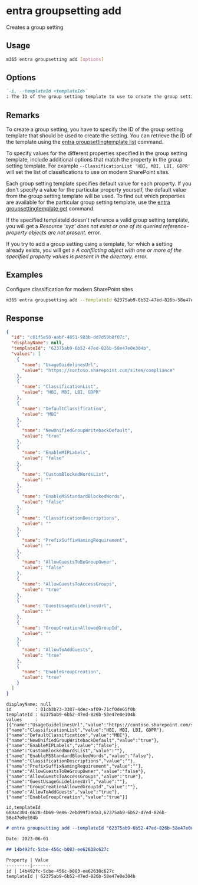 
# entra groupsetting add

Creates a group setting

## Usage

```sh
m365 entra groupsetting add [options]
```

## Options

```md definition-list
`-i, --templateId <templateId>`
: The ID of the group setting template to use to create the group setting
```

<Global />

## Remarks

To create a group setting, you have to specify the ID of the group setting template that should be used to create the setting. You can retrieve the ID of the template using the [entra groupsettingtemplate list](../groupsettingtemplate/groupsettingtemplate-list.mdx) command.

To specify values for the different properties specified in the group setting template, include additional options that match the property in the group setting template. For example `--ClassificationList 'HBI, MBI, LBI, GDPR'` will set the list of classifications to use on modern SharePoint sites.

Each group setting template specifies default value for each property. If you don't specify a value for the particular property yourself, the default value from the group setting template will be used. To find out which properties are available for the particular group setting template, use the [entra groupsettingtemplate get](../groupsettingtemplate/groupsettingtemplate-get.mdx) command.

If the specified templateId doesn't reference a valid group setting template, you will get a _Resource 'xyz' does not exist or one of its queried reference-property objects are not present._ error.

If you try to add a group setting using a template, for which a setting already exists, you will get a _A conflicting object with one or more of the specified property values is present in the directory._ error.

## Examples

Configure classification for modern SharePoint sites

```sh
m365 entra groupsetting add --templateId 62375ab9-6b52-47ed-826b-58e47e0e304b --UsageGuidelinesUrl https://contoso.sharepoint.com/sites/compliance --ClassificationList 'HBI, MBI, LBI, GDPR' --DefaultClassification MBI
```

## Response

<Tabs>
  <TabItem value="JSON">

  ```json
  {
    "id": "c01f5e50-aabf-4851-983b-dd7d59b8f07c",
    "displayName": null,
    "templateId": "62375ab9-6b52-47ed-826b-58e47e0e304b",
    "values": [
      {
        "name": "UsageGuidelinesUrl",
        "value": "https://contoso.sharepoint.com/sites/compliance"
      },
      {
        "name": "ClassificationList",
        "value": "HBI, MBI, LBI, GDPR"
      },
      {
        "name": "DefaultClassification",
        "value": "MBI"
      },
      {
        "name": "NewUnifiedGroupWritebackDefault",
        "value": "true"
      },
      {
        "name": "EnableMIPLabels",
        "value": "false"
      },
      {
        "name": "CustomBlockedWordsList",
        "value": ""
      },
      {
        "name": "EnableMSStandardBlockedWords",
        "value": "false"
      },
      {
        "name": "ClassificationDescriptions",
        "value": ""
      },
      {
        "name": "PrefixSuffixNamingRequirement",
        "value": ""
      },
      {
        "name": "AllowGuestsToBeGroupOwner",
        "value": "false"
      },
      {
        "name": "AllowGuestsToAccessGroups",
        "value": "true"
      },
      {
        "name": "GuestUsageGuidelinesUrl",
        "value": ""
      },
      {
        "name": "GroupCreationAllowedGroupId",
        "value": ""
      },
      {
        "name": "AllowToAddGuests",
        "value": "true"
      },
      {
        "name": "EnableGroupCreation",
        "value": "true"
      }
    ]
  }
  ```

  </TabItem>
  <TabItem value="Text">

  ```text
  displayName: null
  id         : 01cb3b73-3387-4dec-af09-71cf0de65f0b
  templateId : 62375ab9-6b52-47ed-826b-58e47e0e304b
  values     : [{"name":"UsageGuidelinesUrl","value":"https://contoso.sharepoint.com/sites/compliance"},{"name":"ClassificationList","value":"HBI, MBI, LBI, GDPR"},{"name":"DefaultClassification","value":"MBI"},{"name":"NewUnifiedGroupWritebackDefault","value":"true"},{"name":"EnableMIPLabels","value":"false"},{"name":"CustomBlockedWordsList","value":""},{"name":"EnableMSStandardBlockedWords","value":"false"},{"name":"ClassificationDescriptions","value":""},{"name":"PrefixSuffixNamingRequirement","value":""},{"name":"AllowGuestsToBeGroupOwner","value":"false"},{"name":"AllowGuestsToAccessGroups","value":"true"},{"name":"GuestUsageGuidelinesUrl","value":""},{"name":"GroupCreationAllowedGroupId","value":""},{"name":"AllowToAddGuests","value":"true"},{"name":"EnableGroupCreation","value":"true"}]
  ```

  </TabItem>
  <TabItem value="CSV">

  ```csv
  id,templateId
  689ac304-6628-4b69-9e86-2ebd99f29da3,62375ab9-6b52-47ed-826b-58e47e0e304b
  ```

  </TabItem>
  <TabItem value="Markdown">

  ```md
  # entra groupsetting add --templateId "62375ab9-6b52-47ed-826b-58e47e0e304b" --UsageGuidelinesUrl "https://contoso.sharepoint.com/sites/compliance" --ClassificationList "HBI, MBI, LBI, GDPR" --DefaultClassification "MBI"

  Date: 2023-06-01

  ## 14b492fc-5cbe-456c-b083-ee62638c627c

  Property | Value
  ---------|-------
  id | 14b492fc-5cbe-456c-b083-ee62638c627c
  templateId | 62375ab9-6b52-47ed-826b-58e47e0e304b
  ```

  </TabItem>
</Tabs>